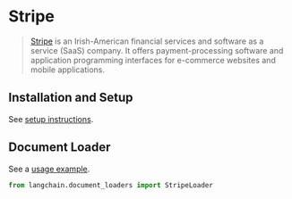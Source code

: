 # Stripe

>[Stripe](https://stripe.com/en-ca) is an Irish-American financial services and software as a service (SaaS) company. It offers payment-processing software and application programming interfaces for e-commerce websites and mobile applications.


## Installation and Setup

See [setup instructions](/docs/modules/data_io/document_loaders/integrations/stripe.ipynb).

## Document Loader

See a [usage example](/docs/modules/data_io/document_loaders/integrations/stripe.ipynb).

```python
from langchain.document_loaders import StripeLoader
```
